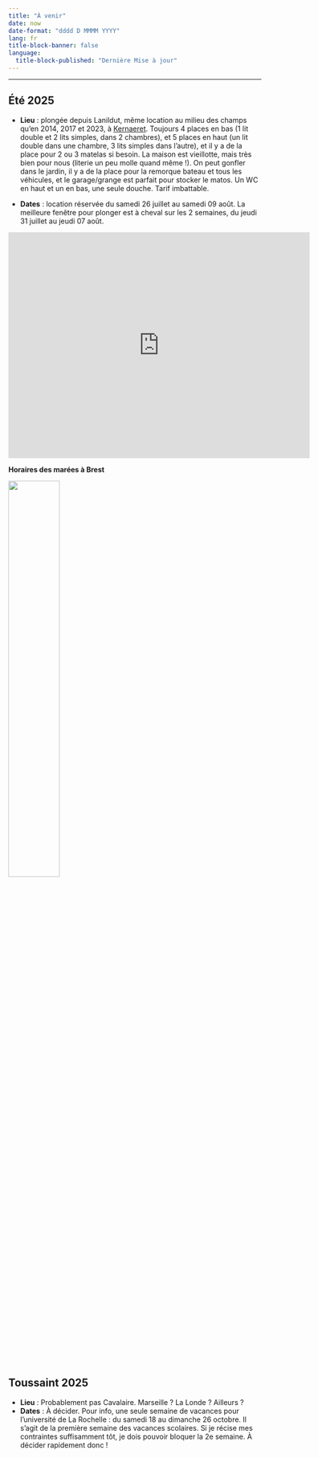 ```yaml
---
title: "À venir"
date: now
date-format: "dddd D MMMM YYYY"
lang: fr
title-block-banner: false
language:
  title-block-published: "Dernière Mise à jour"
---
```


----

<!-- ## Pâques 2025 -->


<!-- - **Lieu** : Cavalaire, au [150, allée Trémière.](https://maps.app.goo.gl/ARBdEF7RomfWtA4y6) [Description de la location sur Abritel.](https://www.abritel.fr/location-vacances/p1559446?chkin=2025-04-19&chkout=2025-04-26&d1=2025-04-19&d2=2025-04-26&startDate=2025-04-19&endDate=2025-04-26&x_pwa=1&rfrr=HSR&pwa_ts=1731235639382&referrerUrl=aHR0cHM6Ly93d3cuYWJyaXRlbC5mci9Ib3RlbC1TZWFyY2g%3D&useRewards=false&adults=10&regionId=5820&destination=La%20Croix-Valmer%2C%20Var%2C%20France&destType=BOUNDING_BOX&latLong=43.20652%2C6.568811&total_price=0%2C2763&privacyTrackingState=CAN_TRACK&searchId=f731331e-77e3-472e-af7d-8e094b23e8cf&sort=RECOMMENDED&top_dp=2201&top_cur=EUR&userIntent=&selectedRoomType=33393363&selectedRatePlan=0003c5787f7ffc0e421680a75be28e560c9f&expediaPropertyId=33393363) Aucune location n'était disponible le long de la rivière à La Londe, et la maison de l'avenue de la Castillane à Cavalaire n'était pas disponible non plus... 😢 -->

<!-- - **Dates** : du samedi 19 au samedi 26 avril 2025. C'est la première semaine des vacances scolaires de la zone A (Poitiers, La Rochelle), deuxième semaine de celles de la zone C (Toulouse). -->

<!-- <iframe src="https://www.google.com/maps/embed?pb=!1m18!1m12!1m3!1d2909.567215352485!2d6.510897013174119!3d43.17660788300228!2m3!1f0!2f0!3f0!3m2!1i1024!2i768!4f13.1!3m3!1m2!1s0x12cece676e4b788d%3A0xe4d8df7233a5d611!2sAll.%20Tr%C3%A9mi%C3%A8re%2C%2083240%20Cavalaire-sur-Mer!5e0!3m2!1sfr!2sfr!4v1731572573722!5m2!1sfr!2sfr" width="600" height="450" style="border:0;" allowfullscreen="" loading="lazy" referrerpolicy="no-referrer-when-downgrade"></iframe> -->


## Été 2025

- **Lieu** : plongée depuis Lanildut, même location au milieu des champs qu'en 2014, 2017 et 2023, à [Kernaeret](https://maps.app.goo.gl/JQ3J7bfib4vKk3nH8). Toujours 4 places en bas (1 lit double et 2 lits simples, dans 2 chambres), et 5 places en haut (un lit double dans une chambre, 3 lits simples dans l'autre), et il y a de la place pour 2 ou 3 matelas si besoin. La maison est vieillotte, mais très bien pour nous (literie un peu molle quand même !). On peut gonfler dans le jardin, il y a de la place pour la remorque bateau et tous les véhicules, et le garage/grange est parfait pour stocker le matos. Un WC en haut et un en bas, une seule douche. Tarif imbattable.

- **Dates** : location réservée du samedi 26 juillet au samedi 09 août. La meilleure fenêtre pour plonger est à cheval sur les 2 semaines, du jeudi 31 juillet au jeudi 07 août.

<iframe src="https://www.google.com/maps/embed?pb=!1m17!1m12!1m3!1d4173.186987997045!2d-4.721153!3d48.48730200000001!2m3!1f0!2f0!3f0!3m2!1i1024!2i768!4f13.1!3m2!1m1!2zNDjCsDI5JzE0LjMiTiA0wrA0MycxNi4yIlc!5e1!3m2!1sen!2sfr!4v1745595330917!5m2!1sen!2sfr" width="600" height="450" style="border:0;" allowfullscreen="" loading="lazy" referrerpolicy="no-referrer-when-downgrade"></iframe>

**Horaires des marées à Brest**

![](img/Coef2025.png){width=45%}


## Toussaint 2025

- **Lieu** : Probablement pas Cavalaire. Marseille ? La Londe ? Ailleurs ?
- **Dates** : À décider. Pour info, une seule semaine de vacances pour l'université de La Rochelle : du samedi 18 au dimanche 26 octobre. Il s'agit de la première semaine des vacances scolaires. Si je récise mes contraintes suffisamment tôt, je dois pouvoir bloquer la 2e semaine. À décider rapidement donc !
